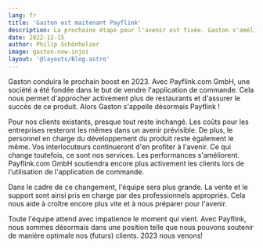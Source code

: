 ```yaml
---
lang: fr
title: 'Gaston est maitenant Payflink'
description: La prochaine étape pour l'avenir est fixée. Gaston s'améliore, grandit et change de nom.
date: 2022-12-15
author: Philip Schönholzer
image: gaston-now-injoi
layout: '@layouts/Blog.astro'
---
```


Gaston conduira le prochain boost en 2023. Avec Payflink.com GmbH, une société a été fondée dans le but de vendre l'application de commande. Cela nous permet d'approcher activement plus de restaurants et d'assurer le succès de ce produit. Alors Gaston s'appelle désormais Payflink !

Pour nos clients existants, presque tout reste inchangé. Les coûts pour les entreprises resteront les mêmes dans un avenir prévisible. De plus, le personnel en charge du développement du produit reste également le même. Vos interlocuteurs continueront d'en profiter à l'avenir. Ce qui change toutefois, ce sont nos services. Les performances s'améliorent. Payflink.com GmbH soutiendra encore plus activement les clients lors de l'utilisation de l'application de commande.

Dans le cadre de ce changement, l'équipe sera plus grande. La vente et le support sont ainsi pris en charge par des professionnels appropriés. Cela nous aide à croître encore plus vite et à nous préparer pour l'avenir.

Toute l'équipe attend avec impatience le moment qui vient. Avec Payflink, nous sommes désormais dans une position telle que nous pouvons soutenir de manière optimale nos (futurs) clients. 2023 nous venons!

